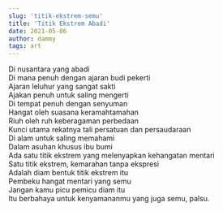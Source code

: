 ```yaml
---
slug: 'titik-ekstrem-semu'
title: 'Titik Ekstrem Abadi'
date: 2021-05-06
author: dammy
tags: art
---
```


<div>Di nusantara yang abadi</div>
<div>Di mana penuh dengan ajaran budi pekerti</div>
<div>Ajaran leluhur yang sangat sakti</div>
<div className='end-p'>Ajakan penuh untuk saling mengerti</div>

<div>Di tempat penuh dengan senyuman</div>
<div>Hangat oleh suasana keramahtamahan</div>
<div>Riuh oleh ruh keberagaman perbedaan</div>
<div className='end-p'>
  Kunci utama rekatnya tali persatuan dan persaudaraan
</div>

<div>Di alam untuk saling memahami</div>
<div>Dalam asuhan khusus ibu bumi</div>
<div>Ada satu titik ekstrem yang melenyapkan kehangatan mentari</div>
<div className='end-p'>Satu titik ekstrem, kemarahan tanpa ekspresi</div>

<div>Adalah diam bentuk titik ekstrem itu</div>
<div>Pembeku hangat mentari yang semu</div>
<div>Jangan kamu picu pemicu diam itu</div>
<div className='end-p'>
  Itu berbahaya untuk kenyamananmu yang juga semu, palsu.
</div>
